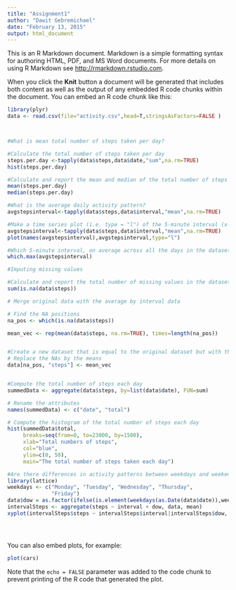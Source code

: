 ```yaml
---
title: "Assignment1"
author: "Dawit Gebremichael"
date: "February 13, 2015"
output: html_document
---
```


This is an R Markdown document. Markdown is a simple formatting syntax for authoring HTML, PDF, and MS Word documents. For more details on using R Markdown see <http://rmarkdown.rstudio.com>.

When you click the **Knit** button a document will be generated that includes both content as well as the output of any embedded R code chunks within the document. You can embed an R code chunk like this:

```r
library(plyr)
data <- read.csv(file="activity.csv",head=T,stringsAsFactors=FALSE )



#What is mean total number of steps taken per day?

#Calculate the total number of steps taken per day
steps.per.day <-tapply(data$steps,data$date,"sum",na.rm=TRUE) 
hist(steps.per.day)

#Calculate and report the mean and median of the total number of steps taken per day
mean(steps.per.day)
median(steps.per.day)

#What is the average daily activity pattern?
avgstepsinterval<-tapply(data$steps,data$interval,"mean",na.rm=TRUE) 

#Make a time series plot (i.e. type = "l") of the 5-minute interval (x-axis) and the average number of steps taken, averaged across all days (y-axis)
avgstepsinterval<-tapply(data$steps,data$interval,"mean",na.rm=TRUE) 
plot(names(avgstepsinterval),avgstepsinterval,type="l")

#Which 5-minute interval, on average across all the days in the dataset, contains the maximum number of steps?
which.max(avgstepsinterval) 

#Imputing missing values

#Calculate and report the total number of missing values in the dataset (i.e. the total number of rows with NAs)
sum(is.na(data$steps))

# Merge original data with the average by interval data

# Find the NA positions
na_pos <- which(is.na(data$steps))

mean_vec <- rep(mean(data$steps, na.rm=TRUE), times=length(na_pos))


#Create a new dataset that is equal to the original dataset but with the missing data filled in.
# Replace the NAs by the means
data[na_pos, "steps"] <- mean_vec


#Compute the total number of steps each day
summedData <- aggregate(data$steps, by=list(data$date), FUN=sum)

# Rename the attributes
names(summedData) <- c("date", "total")

# Compute the histogram of the total number of steps each day
hist(summedData$total, 
     breaks=seq(from=0, to=23000, by=1500),
     xlab="Total numbers of steps", 
     col="blue",    
     ylim=c(0, 50), 
     main="The total number of steps taken each day")

#Are there differences in activity patterns between weekdays and weekends?
library(lattice)
weekdays <- c("Monday", "Tuesday", "Wednesday", "Thursday", 
              "Friday")
data$dow = as.factor(ifelse(is.element(weekdays(as.Date(data$date)),weekdays), "Weekday", "Weekend"))
intervalSteps <- aggregate(steps ~ interval + dow, data, mean)
xyplot(intervalSteps$steps ~ intervalSteps$interval|intervalSteps$dow, main="Average Steps per Day by Interval",xlab="Interval", ylab="Steps",layout=c(1,2), type="l")





```

You can also embed plots, for example:

```r
plot(cars)
```

Note that the `echo = FALSE` parameter was added to the code chunk to prevent printing of the R code that generated the plot.
